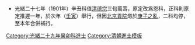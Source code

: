 {{Navbox
|name = 光緒二十九年癸卯科殿試金榜
|title = [[光緒二十九年癸卯補行辛丑壬寅恩正併科貢士進士列表|光緒二十九年癸卯補行辛丑壬寅恩正併科殿試金榜]]
|titlestyle = background-color:#FFD700;
|image =
|style = width:100%;text-align:center; 
|groupstyle = text-align:center; background-color:#FFD700;
|liststyle = text-align:center;
|state = {{{state<includeonly>|collapsed</includeonly>}}}
|group1 = 第一甲<br>賜進士及第<br>共3名
|list1 = '''[[王壽彭]]''' - '''[[左霈|左　霈]]''' - '''[[楊兆麟]]'''

|group2 = 第二甲<br>賜進士出身<br>共138名
|list2 = [[黎湛枝]] - [[胡嗣璦]] - [[朱國楨 (光緒進士)|朱國楨]] - [[胡炳益]] - [[金兆豐]] - [[曹典初]] - [[唐瑞銅]] - [[徐謙|徐　謙]] - [[張恕琳]] - [[王大鈞 (清朝)|王大鈞]]<br>[[范之杰|范之-{杰}-]] - [[張濂 (光緒癸卯進士)|張　濂]] - [[郭宗熙]] - [[章钰|章　鈺]] - [[李慶萊]] - [[張坤 (光緒進士)|張　坤]] - [[楊渭 (光緒進士)|楊　渭]] - [[商衍瀛]] - [[田步蟾]] - [[張家駿]]<br>[[夏啟瑞]] - [[劉鳳起]] - [[顧準曾]] - [[衷冀保]] - [[夏之霖]] - [[胡大勛]] - [[高毓浵]] - [[朱篤慶]] - [[陸鴻儀]] - [[甘鵬雲]]<br>[[郭則澐]] - [[郭立山]] - [[區大典]] - [[邵章|邵　章]] - [[李坤 (光緒進士)|李　坤]] - [[徐彭齡]] - [[吳建三]] - [[陈叔通|陳敬第]] - [[郭銘鼎]] - [[葉景葵]]<br>[[張蔭椿]] - [[孫智敏]] - [[胡藻|胡　藻]] - [[錢振鍠]] - [[孫寶書]] - [[鄭家溉]] - [[史寶安]] - [[王鴻翔]] - [[周蘊良]] - [[陳旭仁]]<br>[[任祖瀾]] - [[陳黻宸]] - [[任承沆]] - [[彭士襄]] - [[呂興周 (清朝)|呂興周]] - [[單鎮|單　鎮]] - [[賴瑾|賴　瑾]] - [[張之照]] - [[尚秉和]] - [[陳善同]]<br>[[史國琛]] - [[袁嘉穀]] - [[李傚儒]] - [[侯延爽]] - [[王䵺|王　䵺]] - [[汪昇遠]] - [[王宗基]] - [[張智遠]] - [[談道隆]] - [[劉焜|劉　焜]]<br>[[李澤蘭]] - [[夏壽康]] - [[王震昌]] - [[周鏞|周　鏞]] - [[李海光]] - [[赖际熙]] - [[祝廷華]] - [[顧承曾]] - [[楊肇培]] - [[楊鴻發]]<br>[[胡位咸]] - [[朱德垣]] - [[陳雲誥]] - [[陳樹勳 (光緒進士)|陈树勋]] - [[張新曾]] - [[龔元凱]] - [[龐毓同]] - [[藍文錦]] - [[關文彬]] - [[郭家聲]]<br>[[田毓璠]] - [[黃兆枚]] - [[孫鴻烈 (光緒進士)|孫鴻烈]] - [[朱燮元 (光緒進士)|朱燮元]] - [[吳增甲]] - [[劉敬 (光緒進士)|劉　敬]] - [[胡駿|胡　駿]] - [[何啓椿]] - [[高遵章]] - [[徐士瀛]]<br>[[杜述琮]] - [[廖振榘]] - [[李華炳]] - [[彭紹宗]] - [[徐冕|徐　冕]] - [[薛登道]] - [[李德星]] - [[黃錫朋]] - [[李玉振]] - [[朱壽朋]]<br>[[劉彝銘]] - [[方履中]] - [[徐紹熙]] - [[楊廷綸]] - [[汪應焜]] - [[陳曾壽]] - [[沈澤生]] - [[王世澂]] - [[于君彥|-{于}-君彥]] - [[鈕澤晟]]<br>[[曾熙|曾　熙]] - [[孔昭晉]] - [[顾视高|顧視高]] - [[李维钰 (贵阳)|李维钰]] - [[溫肅|溫　肅]] - [[蕭丙炎]] - [[龔慶雲]] - [[王葆清|王　彭]] - [[華宗智]] - [[周杰 (光緒進士)|周　杰]]<br>[[陳國祥 (光緒進士)|陳國祥]] - [[段士俊]] - [[張祖蔭]] - [[路士桓]] - [[王紹曾]] - [[魏元戴]] - [[程繼元]] - [[曾光爔]]<span style="color: #FFFFFF;"> - －－－ - －－－</span>

|group3 = 第三甲<br>賜同進士出身<br>共174名
|list3 = [[牛蘭 (清朝)|牛　蘭]] - [[楊繩藻]] - [[欒駿聲]] - [[紹先|紹　先]] - [[王蔭楠]] - [[馬晉 (光緒進士)|馬　晉]] - [[吳璆|吳　璆]] - [[李漢光]] - [[陳鈞 (光緒進士)|陳　鈞]] - [[王揚濱]]<br>[[宋功迪]] - [[卓寶謀]] - [[易順豫]] - [[王丕煦]] - [[胡獻琳]] - [[傅家瑞]] - [[吳鼎金]] - [[許中傑]] - [[陳中孚 (光緒進士)|陳中孚]] - [[趙曾檣]]<br>[[景凌霄]] - [[關陳謩]] - [[李盛鑾]] - [[董秉清]] - [[張壽楠]] - [[袁祖光]] - [[丁毓驥]] - [[楊允升]] - [[楊熊祥]] - [[黃敏孚]]<br>[[張衷沅]] - [[呂彥枚]] - [[靳志|靳　志]] - [[熊朝濱]] - [[趙國光]] - [[鄧榮輔]] - [[程昌鼐]] - [[魯藩|魯　藩]] - [[張紫樵|張孝慈]] - [[蕭開瀛]]<br>[[梁鴻藻]] - [[李世由]] - [[宋嘉林 (清朝)|宋嘉林]] - [[郝繼貞]] - [[杨思|楊　思]] - [[荊育瓚]] - [[聶夢麟]] - [[朱寶璇]] - [[高嘉仁]] - [[褚煥祖]]<br>[[唐樹彤]] - [[張銑 (光緒進士)|張　銑]] - [[萬箎|萬　箎]] - [[黃光厚]] - [[李增榮]] - [[程起鳳]] - [[黃韓鼎]] - [[樊海瀾]] - [[李肇律]] - [[王汝榆]]<br>[[張鳳喈]] - [[水祖培]] - [[鄒壽祺]] - [[蕭湘|蕭　湘]] - [[吳嘉謨]] - [[解榮輅]] - [[郭毓璋]] - [[黃純垓]] - [[劉貞安]] - [[鄭廷琮]]<br>[[謝慕韓]] - [[鄭煇典]] - [[馬君實]] - [[何壽章]] - [[翁長芬]] - [[劉昌仁]] - [[有瑞|有　瑞]] - [[陳德昌]] - [[金文田]] - [[胡商彝]]<br>[[劉道春]] - [[曾肇嘉]] - [[馬育麟]] - [[薩起巖]] - [[張書雲]] - [[廖毓英]] - [[常麟書]] - [[朱楙春]] - [[延昌 (光緒進士)|延　昌]] - [[張治仁]]<br>[[王景峩]] - [[何諶|何　諶]] - [[張德淵]] - [[施汝欽]] - [[尚光鉞]] - [[林步隨]] - [[佘登雲]] - [[劉思明 (光緒進士)|劉思明]] - [[張鵬翔 (光緒進士)|張鵬翔]] - [[武曾任]]<br>[[陳煜庠]] - [[閻希仁]] - [[李澤宸]] - [[張運魁]] - [[何品藜]] - [[馬天翮]] - [[恩華|恩　華]] - [[黃堃|黃　堃]] - [[班吉本]] - [[馬進修]]<br>[[培成|培　成]] - [[高廷梅]] - [[張自省]] - [[張文源]] - [[彭立栻]] - [[楊鳳翱]] - [[閻廷獻]] - [[杜光佑]] - [[王允猷]] - [[汪春源]]<br>[[曹佐武]] - [[呂濬堃]] - [[魏垂象]] - [[陳畬|陳　畬]] - [[周旭 (清朝)|周　旭]] - [[鍾麟 (宣統)|鍾　麟]] - [[孟宗輿]] - [[侯來儀]] - [[丁樹奇]] - [[于文鐄|-{于}-文鐄]]<br>[[張瑞璣]] - [[范振緒]] - [[吕调元]] - [[和紳布]] - [[孫迴瀾]] - [[李泰 (光緒進士)|李　泰]] - [[傅懷光]] - [[關捷三]] - [[周廷幹]] - [[姜宗泰]]<br>[[曾蘭春]] - [[仵墉|仵　墉]] - [[黃居中 (光緒進士)|黃居中]] - [[張繼信]] - [[吳庚 (清朝)|吳　庚]] - [[區大原]] - [[石金聲]] - [[陳耀墀]] - [[王鍾仁]] - [[馬駿昌]]<br>[[劉春堂]] - [[丁惟彬]] - [[周汝敦]] - [[忠興|忠　興]] - [[孟廣範]] - [[李文詔]] - [[俞樹棠]] - [[王益霖]] - [[楊克烈]] - [[覃壽彭]]<br>[[王廷槐]] - [[陳其相]] - [[黃霦|黃　霦]] - [[馬廷弼]] - [[王聲溢]] - [[林棟 (光緒進士)|林　棟]] - [[吳黼藻]] - [[王永和 (光緒進士)|王永和]] -[[哲克登額]]- [[夏瑞庚]]<br>[[狄樓海]] - [[李慎五]] - [[袁大琖|袁大-{琖}-]] - [[王延綸]]<span style="color: #FFFFFF;"> - －－－ - －－－ - －－－ - －－－ - －－－ - －－－</span>
|belowstyle = text-align: center; background-color:#FFD700;
|below='''前一科：[[Template:光緒二十四年戊戌科殿試金榜|光緒二十四年戊戌科]]　'''·'''　後一科：[[Template:光緒三十年甲辰恩科殿試金榜|光緒三十年甲辰恩科]]'''
}}
[[Category:光緒二十九年癸卯科進士]]
<noinclude>
[[Category:光緒二十九年癸卯科進士| ]]
[[Category:清朝進士模板]]
*光緒二十七年（1901年）辛丑科值[[清德宗]]三旬萬壽，原定改爲恩科，正科則原定推遲一年，於次年（[[壬寅]]）舉行，但因[[北京貢院]]燬於[[庚子之亂]]，二科均停，至本年合併補行。</noinclude>